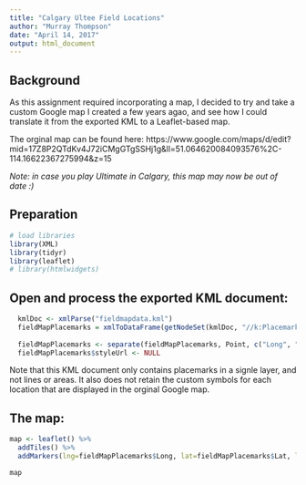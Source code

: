 ```yaml
---
title: "Calgary Ultee Field Locations"
author: "Murray Thompson"
date: "April 14, 2017"
output: html_document
---
```



## Background

As this assignment required incorporating a map, I decided to try and take a custom Google map I created a few years agao, and see how I could translate it from the exported KML to a Leaflet-based map.

The orginal map can be found here:
https://www.google.com/maps/d/edit?mid=17Z8P2QTdKv4J72iCMgGTgSSHj1g&ll=51.064620084093576%2C-114.16622367275994&z=15

*Note: in case you play Ultimate in Calgary, this map may now be out of date :)*

## Preparation
```r

# load libraries
library(XML)
library(tidyr)
library(leaflet)
# library(htmlwidgets)

```

## Open and process the exported KML document:

```r
  kmlDoc <- xmlParse("fieldmapdata.kml")
  fieldMapPlacemarks = xmlToDataFrame(getNodeSet(kmlDoc, "//k:Placemark", c(k="http://www.opengis.net/kml/2.2")))
  
  fieldMapPlacemarks <- separate(fieldMapPlacemarks, Point, c("Long", "Lat","Elev"), sep=",", remove=TRUE, convert=TRUE)
  fieldMapPlacemarks$styleUrl <- NULL
```

Note that this KML document only contains placemarks in a signle layer, and not lines or areas. It also does not retain the custom symbols for each location that are displayed in the orginal Google map.

## The map:

```r

map <- leaflet() %>%
  addTiles() %>%
  addMarkers(lng=fieldMapPlacemarks$Long, lat=fieldMapPlacemarks$Lat, label=fieldMapPlacemarks$name, popup=fieldMapPlacemarks$description)

map

```